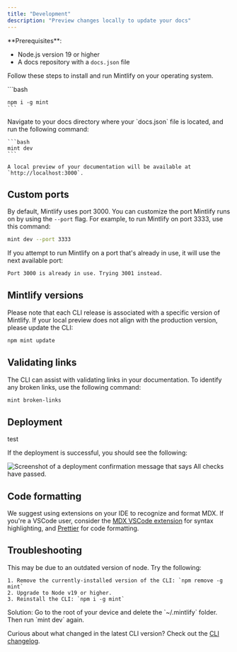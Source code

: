 ```yaml
---
title: "Development"
description: "Preview changes locally to update your docs"
---
```


<Info>
  **Prerequisites**:

  - Node.js version 19 or higher
  - A docs repository with a `docs.json` file
</Info>

Follow these steps to install and run Mintlify on your operating system.

<Icon icon="/icons/pixel_mao.png" iconType="brands" />

<Card title="New Card" icon="/icons/pixel_mao.png">
  
</Card>

<Steps>
  <Step title="Install the Mintlify CLI">
    ```bash
    
    npm i -g mint
    ```
  </Step>
  <Step title="Preview locally">
    Navigate to your docs directory where your `docs.json` file is located, and run the following command:

    ```bash
    mint dev
    ```

    A local preview of your documentation will be available at `http://localhost:3000`.
  </Step>
</Steps>

## Custom ports

By default, Mintlify uses port 3000. You can customize the port Mintlify runs on by using the `--port` flag. For example, to run Mintlify on port 3333, use this command:

```bash
mint dev --port 3333
```

If you attempt to run Mintlify on a port that's already in use, it will use the next available port:

```md
Port 3000 is already in use. Trying 3001 instead.
```

## Mintlify versions

Please note that each CLI release is associated with a specific version of Mintlify. If your local preview does not align with the production version, please update the CLI:

```bash
npm mint update
```

## Validating links

The CLI can assist with validating links in your documentation. To identify any broken links, use the following command:

```bash
mint broken-links
```

## Deployment

<Tip>
  test
</Tip>

If the deployment is successful, you should see the following:

<Frame>
  <img
    src="/images/checks-passed.png"
    alt="Screenshot of a deployment confirmation message that says All checks have passed."
    style={{ borderRadius:"0.5rem" }}
  />
</Frame>

## Code formatting

We suggest using extensions on your IDE to recognize and format MDX. If you're a VSCode user, consider the [MDX VSCode extension](https://marketplace.visualstudio.com/items?itemName=unifiedjs.vscode-mdx) for syntax highlighting, and [Prettier](https://marketplace.visualstudio.com/items?itemName=esbenp.prettier-vscode) for code formatting.

## Troubleshooting

<AccordionGroup>
  <Accordion title='Error: Could not load the "sharp" module using the darwin-arm64 runtime'>
    This may be due to an outdated version of node. Try the following:

    1. Remove the currently-installed version of the CLI: `npm remove -g mint`
    2. Upgrade to Node v19 or higher.
    3. Reinstall the CLI: `npm i -g mint`
  </Accordion>
  <Accordion title="Issue: Encountering an unknown error">
    Solution: Go to the root of your device and delete the `~/.mintlify` folder. Then run `mint dev` again.
  </Accordion>
</AccordionGroup>

Curious about what changed in the latest CLI version? Check out the [CLI changelog](https://www.npmjs.com/package/mintlify?activeTab=versions).